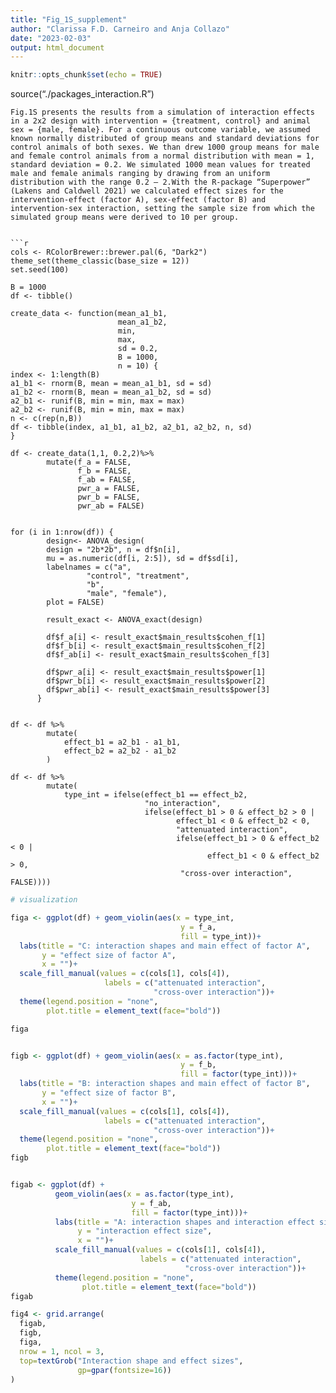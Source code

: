 ```yaml
---
title: "Fig_1S_supplement"
author: "Clarissa F.D. Carneiro and Anja Collazo"
date: "2023-02-03"
output: html_document
---
```


```r
knitr::opts_chunk$set(echo = TRUE)

```


source("./packages_interaction.R")
```
Fig.1S presents the results from a simulation of interaction effects in a 2x2 design with intervention = {treatment, control} and animal sex = {male, female}. For a continuous outcome variable, we assumed known normally distributed of group means and standard deviations for control animals of both sexes. We than drew 1000 group means for male and female control animals from a normal distribution with mean = 1, standard deviation = 0.2. We simulated 1000 mean values for treated male and female animals ranging by drawing from an uniform distribution with the range 0.2 – 2.With the R-package “Superpower” (Lakens and Caldwell 2021) we calculated effect sizes for the intervention-effect (factor A), sex-effect (factor B) and intervention-sex interaction, setting the sample size from which the simulated group means were derived to 10 per group. 


```r
cols <- RColorBrewer::brewer.pal(6, "Dark2")
theme_set(theme_classic(base_size = 12))
set.seed(100)

B = 1000 
df <- tibble()

create_data <- function(mean_a1_b1, 
                        mean_a1_b2, 
                        min,
                        max,
                        sd = 0.2, 
                        B = 1000, 
                        n = 10) {
index <- 1:length(B)
a1_b1 <- rnorm(B, mean = mean_a1_b1, sd = sd)
a1_b2 <- rnorm(B, mean = mean_a1_b2, sd = sd) 
a2_b1 <- runif(B, min = min, max = max)
a2_b2 <- runif(B, min = min, max = max)
n <- c(rep(n,B))
df <- tibble(index, a1_b1, a1_b2, a2_b1, a2_b2, n, sd)
}

df <- create_data(1,1, 0.2,2)%>%
        mutate(f_a = FALSE, 
               f_b = FALSE, 
               f_ab = FALSE, 
               pwr_a = FALSE, 
               pwr_b = FALSE, 
               pwr_ab = FALSE)


for (i in 1:nrow(df)) {
        design<- ANOVA_design(
        design = "2b*2b", n = df$n[i],
        mu = as.numeric(df[i, 2:5]), sd = df$sd[i],
        labelnames = c("a",
                 "control", "treatment",
                 "b",
                 "male", "female"), 
        plot = FALSE)

        result_exact <- ANOVA_exact(design)

        df$f_a[i] <- result_exact$main_results$cohen_f[1]
        df$f_b[i] <- result_exact$main_results$cohen_f[2]
        df$f_ab[i] <- result_exact$main_results$cohen_f[3]

        df$pwr_a[i] <- result_exact$main_results$power[1]
        df$pwr_b[i] <- result_exact$main_results$power[2]
        df$pwr_ab[i] <- result_exact$main_results$power[3]
      }


df <- df %>%
        mutate(
            effect_b1 = a2_b1 - a1_b1, 
            effect_b2 = a2_b2 - a1_b2
        )

df <- df %>%
        mutate(
            type_int = ifelse(effect_b1 == effect_b2, 
                              "no_interaction", 
                              ifelse(effect_b1 > 0 & effect_b2 > 0 |
                                     effect_b1 < 0 & effect_b2 < 0, 
                                     "attenuated interaction", 
                                     ifelse(effect_b1 > 0 & effect_b2 < 0 |
                                            effect_b1 < 0 & effect_b2 > 0, 
                                      "cross-over interaction", FALSE)))) 
```




```r
# visualization 

figa <- ggplot(df) + geom_violin(aes(x = type_int, 
                                      y = f_a, 
                                      fill = type_int))+ 
  labs(title = "C: interaction shapes and main effect of factor A", 
       y = "effect size of factor A", 
       x = "")+
  scale_fill_manual(values = c(cols[1], cols[4]), 
                     labels = c("attenuated interaction", 
                                "cross-over interaction"))+
  theme(legend.position = "none", 
        plot.title = element_text(face="bold"))

figa


figb <- ggplot(df) + geom_violin(aes(x = as.factor(type_int), 
                                      y = f_b, 
                                      fill = factor(type_int)))+ 
  labs(title = "B: interaction shapes and main effect of factor B", 
       y = "effect size of factor B", 
       x = "")+
  scale_fill_manual(values = c(cols[1], cols[4]), 
                     labels = c("attenuated interaction", 
                                "cross-over interaction"))+
  theme(legend.position = "none", 
        plot.title = element_text(face="bold"))
figb


figab <- ggplot(df) + 
          geom_violin(aes(x = as.factor(type_int), 
                           y = f_ab, 
                           fill = factor(type_int)))+ 
          labs(title = "A: interaction shapes and interaction effect size", 
               y = "interaction effect size", 
               x = "")+
          scale_fill_manual(values = c(cols[1], cols[4]), 
                             labels = c("attenuated interaction", 
                                       "cross-over interaction"))+
          theme(legend.position = "none", 
                plot.title = element_text(face="bold"))
figab  

```

```r
fig4 <- grid.arrange(
  figab,
  figb, 
  figa,
  nrow = 1, ncol = 3, 
  top=textGrob("Interaction shape and effect sizes", 
               gp=gpar(fontsize=16)) 
)
```
  